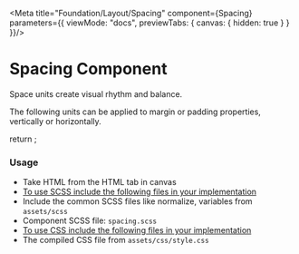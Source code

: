 
<Meta title="Foundation/Layout/Spacing" component={Spacing} parameters={{
    viewMode: "docs",
    previewTabs: {
      canvas: { hidden: true }
    }
  }}/>

<style>{`
  div#story--atoms-spacing--spacing {
    box-shadow: 0 1px 8px rgb(0 0 0 / 15%);
    box-sizing: inherit;
  }
  .subheading {
    font-weight: 700;
    font-size: 18px;
    color: #666;
    letter-spacing: 1.5px;
    line-height: 24px;
    margin-bottom: 12px;
    margin-top: 40px;
  }  
`}</style>

# Spacing Component
Space units create visual rhythm and balance.

The following units can be applied to margin or padding properties, vertically or horizontally.

<Story name="Spacing">
  return <Spacing></Spacing>;
</Story>

### Usage

- Take HTML from the HTML tab in canvas
- <u>To use SCSS include the following files in your implementation</u>
- Include the common SCSS files like normalize, variables from <code>assets/scss</code>
- Component SCSS file: <code>spacing.scss</code>
- <u>To use CSS include the following files in your implementation</u>
- The compiled CSS file from <code>assets/css/style.css</code>
